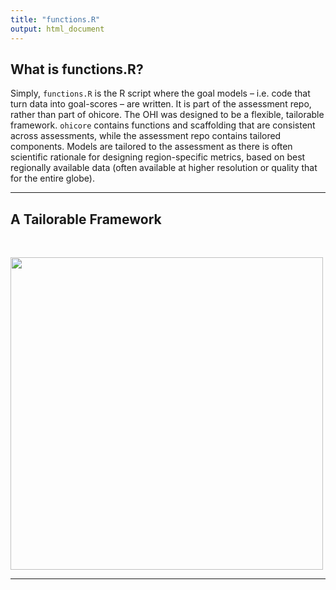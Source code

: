 ```yaml
---
title: "functions.R"
output: html_document
---
```


## What is functions.R?

Simply, `functions.R` is the R script where the goal models -- i.e. code that turn data into goal-scores -- are written. It is part of the assessment repo, rather than part of ohicore. The OHI was designed to be a flexible, tailorable framework. `ohicore` contains functions and scaffolding that are consistent across assessments, while the assessment repo contains tailored components. Models are tailored to the assessment as there is often scientific rationale for designing region-specific metrics, based on best regionally available data (often available at higher resolution or quality that for the entire globe).

---

## A Tailorable Framework

<br>

<img src="https://docs.google.com/drawings/d/e/2PACX-1vSC0wuc8Nr8MdC0ViVsWxIqvV2w-1BeVQm87i0vhwpGew1UtWDaA7aYG9DPN6Viwvje1l_odoBsvxWi/pub?w=1148&h=1266" width="500">

---
<!--

## Another Section

-->